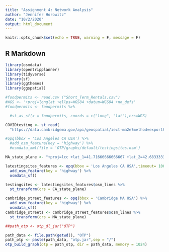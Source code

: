 ```yaml
---
title: "Assignment 4: Network Analysis"
author: "Jennifer Horowitz"
date: "10/2/2020"
output: html_document
---
```


```r
knitr::opts_chunk$set(echo = TRUE, warning = F, message = F)
```


## R Markdown

```r
library(osmdata)
library(opentripplanner)
library(tidyverse)
library(sf)
library(ggthemes)
library(ggspatial)
```
```r
#foodpermits <- read.csv ("Short_Term_Rentals.csv") 
#WGS <- '+proj=longlat +ellps=WGS84 +datum=WGS84 +no_defs'
#foodpermits <- foodpermits %>%

  #st_as_sf(x = foodpermits, coords = c("long", "lat"),crs=WGS)

```


```r
COVIDtesting <- st_read(
  "https://data.cambridgema.gov/api/geospatial/iect-ma2e?method=export&format=KML")
```

```r
#opq(bbox = 'Los Angeles CA USA') %>%
  #add_osm_feature(key = 'highway') %>%
  #osmdata_xml(file = 'OTP/graphs/default/testingsites.osm')
```
```r
MA_state_plane <- "+proj=lcc +lat_1=41.71666666666667 +lat_2=42.68333333333333 +lat_0=41 +lon_0=-71.5 +x_0=200000 +y_0=750000 +ellps=GRS80 +units=m +no_defs"
```




```r
latestingsites_features <- opq(bbox = 'Los Angeles CA USA',timeout= 100) %>%
  add_osm_feature(key = 'highway') %>%
  osmdata_sf()
```
```r
testingsites <- latestingsites_features$osm_lines %>%
  st_transform(crs = CA_state_plane)
```


```r
cambridge_street_features <- opq(bbox = 'Cambridge MA USA') %>%
  add_osm_feature(key = 'highway') %>%
  osmdata_sf()
cambridge_streets <- cambridge_street_features$osm_lines %>%
  st_transform(crs = MA_state_plane)
```
```r
##path_otp <- otp_dl_jar("OTP")
```

```r
path_data <- file.path(getwd(), "OTP")
path_otp <- paste(path_data, "otp.jar",sep = "/")
otp_build_graph(otp = path_otp, dir = path_data, memory = 1024) 
```




